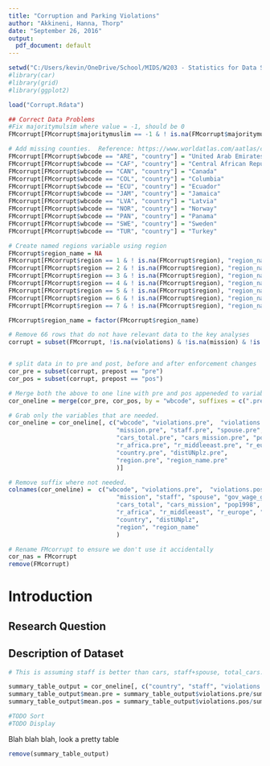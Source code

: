 ```yaml
---
title: "Corruption and Parking Violations"
author: "Akkineni, Hanna, Thorp"
date: "September 26, 2016"
output:
  pdf_document: default
---
```




```r
setwd("C:/Users/kevin/OneDrive/School/MIDS/W203 - Statistics for Data Science/Lab 1/W203_lab1_corruption")
#library(car)
#library(grid)
#library(ggplot2)

load("Corrupt.Rdata")

## Correct Data Problems
#Fix majoritymulsim where value = -1, should be 0
FMcorrupt[FMcorrupt$majoritymuslim == -1 & ! is.na(FMcorrupt$majoritymuslim), "majoritymuslim"] = 0

# Add missing counties.  Reference: https://www.worldatlas.com/aatlas/ctycodes.htm
FMcorrupt[FMcorrupt$wbcode == "ARE", "country"] = "United Arab Emirates"
FMcorrupt[FMcorrupt$wbcode == "CAF", "country"] = "Central African Republic"
FMcorrupt[FMcorrupt$wbcode == "CAN", "country"] = "Canada"
FMcorrupt[FMcorrupt$wbcode == "COL", "country"] = "Columbia"
FMcorrupt[FMcorrupt$wbcode == "ECU", "country"] = "Ecuador"
FMcorrupt[FMcorrupt$wbcode == "JAM", "country"] = "Jamaica"
FMcorrupt[FMcorrupt$wbcode == "LVA", "country"] = "Latvia"
FMcorrupt[FMcorrupt$wbcode == "NOR", "country"] = "Norway"
FMcorrupt[FMcorrupt$wbcode == "PAN", "country"] = "Panama"
FMcorrupt[FMcorrupt$wbcode == "SWE", "country"] = "Sweden"
FMcorrupt[FMcorrupt$wbcode == "TUR", "country"] = "Turkey"

# Create named regions variable using region
FMcorrupt$region_name = NA
FMcorrupt[FMcorrupt$region == 1 & ! is.na(FMcorrupt$region), "region_name"] = "Caribbean"
FMcorrupt[FMcorrupt$region == 2 & ! is.na(FMcorrupt$region), "region_name"] = "South America"
FMcorrupt[FMcorrupt$region == 3 & ! is.na(FMcorrupt$region), "region_name"] = "Europe"
FMcorrupt[FMcorrupt$region == 4 & ! is.na(FMcorrupt$region), "region_name"] = "Asia" # "South Asia"
FMcorrupt[FMcorrupt$region == 5 & ! is.na(FMcorrupt$region), "region_name"] = "Oceania"
FMcorrupt[FMcorrupt$region == 6 & ! is.na(FMcorrupt$region), "region_name"] = "Africa"
FMcorrupt[FMcorrupt$region == 7 & ! is.na(FMcorrupt$region), "region_name"] = "Middle East" # "Western Asia"

FMcorrupt$region_name = factor(FMcorrupt$region_name)

# Remove 66 rows that do not have relevant data to the key analyses
corrupt = subset(FMcorrupt, !is.na(violations) & !is.na(mission) & !is.na(staff) )


# split data in to pre and post, before and after enforcement changes
cor_pre = subset(corrupt, prepost == "pre")
cor_pos = subset(corrupt, prepost == "pos")

# Merge both the above to one line with pre and pos appeneded to variable names (prepos removed)
cor_oneline = merge(cor_pre, cor_pos, by = "wbcode", suffixes = c(".pre", ".pos"))

# Grab only the variables that are needed.
cor_oneline = cor_oneline[, c("wbcode", "violations.pre",  "violations.pos", "fines.pre", "fines.pos",
                              "mission.pre", "staff.pre", "spouse.pre", "gov_wage_gdp.pre", "pctmuslim.pre", "majoritymuslim.pre", "trade.pre",
                              "cars_total.pre", "cars_mission.pre", "pop1998.pre", "gdppcus1998.pre", "ecaid.pre", "milaid.pre", "corruption.pre", "totaid.pre",
                              "r_africa.pre", "r_middleeast.pre", "r_europe.pre", "r_southamerica.pre", "r_asia.pre",
                              "country.pre", "distUNplz.pre",
                              "region.pre", "region_name.pre"
                              )]

# Remove suffix where not needed. 
colnames(cor_oneline) =  c("wbcode", "violations.pre",  "violations.pos", "fines.pre", "fines.pos",
                              "mission", "staff", "spouse", "gov_wage_gdp", "pctmuslim", "majoritymuslim", "trade",
                              "cars_total", "cars_mission", "pop1998", "gdppcus1998", "ecaid", "milaid", "corruption", "totaid",
                              "r_africa", "r_middleeast", "r_europe", "r_southamerica", "r_asia",
                              "country", "distUNplz",
                              "region", "region_name"
                              )

# Rename FMcorrupt to ensure we don't use it accidentally
cor_nas = FMcorrupt
remove(FMcorrupt)
```


# Introduction

## Research Question

## Description of Dataset
```r

# This is assuming staff is better than cars, staff+spouse, total_cars.  Though I don't know if that's safe yet.

summary_table_output = cor_oneline[, c("country", "staff", "violations.pre", "violations.pos", "corruption")]
summary_table_output$mean.pre = summary_table_output$violations.pre/summary_table_output$staff
summary_table_output$mean.pos = summary_table_output$violations.pos/summary_table_output$staff

#TODO Sort
#TODO Display
```


Blah blah blah, look a pretty table

```r
remove(summary_table_output)
```

